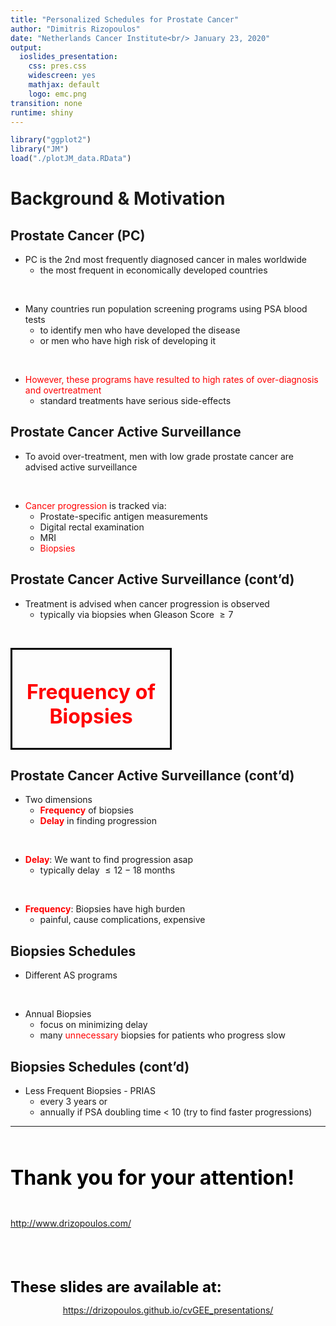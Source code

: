 ```yaml
---
title: "Personalized Schedules for Prostate Cancer"
author: "Dimitris Rizopoulos"
date: "Netherlands Cancer Institute<br/> January 23, 2020"
output:
  ioslides_presentation:
    css: pres.css
    widescreen: yes
    mathjax: default
    logo: emc.png
transition: none
runtime: shiny
---
```


<script type="text/x-mathjax-config">
  MathJax.Hub.Config({ TeX: { extensions: ["color.js"] }});
</script>

```r
library("ggplot2")
library("JM")
load("./plotJM_data.RData")
```

# Background & Motivation

## Prostate Cancer (PC)

- PC is the 2nd most frequently diagnosed cancer in males worldwide
    + the most frequent in economically developed countries
    
<br/>

- Many countries run population screening programs using PSA blood tests
    + to identify men who have developed the disease
    + or men who have high risk of developing it
    
<br/>

- <font color = "red">However, these programs have resulted to high rates of 
over-diagnosis and overtreatment</font>
    + standard treatments have serious side-effects

## Prostate Cancer Active Surveillance
- To avoid over-treatment, men with low grade prostate cancer are advised active surveillance

<br/>

- <span style="color:red">Cancer progression</span> is tracked via:
    - Prostate-specific antigen measurements
    - Digital rectal examination
    - MRI
    - <span style="color:red">Biopsies</span>

## Prostate Cancer Active Surveillance (cont'd)

- Treatment is advised when cancer progression is observed
    - typically via biopsies when Gleason Score $\geq 7$

<br/>

<div style="float:center;text-align:center;width:50%;border:3px solid black">
<br/><br/>
<strong><font size="6" color = "red">Frequency of Biopsies</font></strong>
<br/><br/>
</div>

## Prostate Cancer Active Surveillance (cont'd)

- Two dimensions
  + <strong><font color = "red">Frequency</font></strong> of biopsies
  + <strong><font color = "red">Delay</font></strong> in finding progression
  
<br/>

- <strong><font color = "red">Delay</font></strong>: We want to find progression asap
  + typically delay $\leq 12-18$ months
  

<br/>

- <strong><font color = "red">Frequency</font></strong>: Biopsies have high burden
  + painful, cause complications, expensive

## Biopsies Schedules

- Different AS programs

<br/>

- Annual Biopsies
  + focus on minimizing delay
  + many <span style="color:red">unnecessary</span> biopsies for patients who progress slow

## Biopsies Schedules (cont'd)

- Less Frequent Biopsies - PRIAS
  + every 3 years or
  + annually if PSA doubling time < 10 (try to find faster progressions)


***

<br/> 
<br/> 

<div align = "center">
<font color = "black" size = "6">**Thank you for your attention!**</font>
</div>
<br/>
<div align = "center">
[http://www.drizopoulos.com/](http://www.drizopoulos.com/)
</div>

<br/> 
<br/>
<br/>

<div align = "center">
<font color = "black" size = "5">**These slides are available at:**</font>
</div>
<div align = "center">
<div align = "center">
[https://drizopoulos.github.io/cvGEE_presentations/](https://drizopoulos.github.io/cvGEE_presentations/)
</div>

